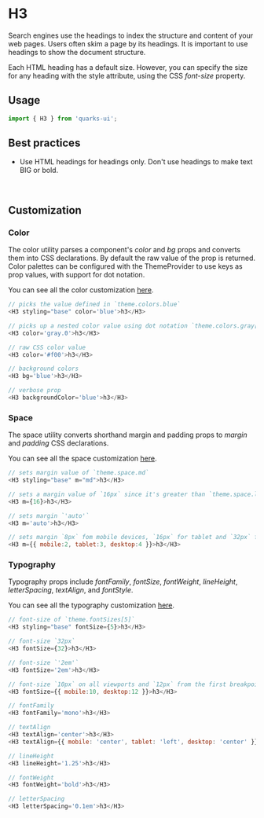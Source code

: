 <Meta title="Typography/H3/Get started" />

# H3

Search engines use the headings to index the structure and content of your web pages. Users often skim a page by its headings. It is important to use headings to show the document structure.

Each HTML heading has a default size. However, you can specify the size for any heading with the style attribute, using the CSS _font-size_ property.

## Usage

```javascript
import { H3 } from 'quarks-ui';
```

## Best practices

- Use HTML headings for headings only. Don't use headings to make text BIG or bold.

<br/>

## Customization

### Color

The color utility parses a component's _color_ and _bg_ props and converts them into CSS declarations. By default the raw value of the prop is returned. Color palettes can be configured with the ThemeProvider to use keys as prop values, with support for dot notation.

You can see all the color customization [here](https://styled-system.com/api/#color).

```javascript
// picks the value defined in `theme.colors.blue`
<H3 styling="base" color='blue'>h3</H3>

// picks up a nested color value using dot notation `theme.colors.gray[0]`
<H3 color='gray.0'>h3</H3>

// raw CSS color value
<H3 color='#f00'>h3</H3>

// background colors
<H3 bg='blue'>h3</H3>

// verbose prop
<H3 backgroundColor='blue'>h3</H3>
```

### Space

The space utility converts shorthand margin and padding props to _margin_ and _padding_ CSS declarations.

You can see all the space customization [here](https://styled-system.com/api#space).

```javascript
// sets margin value of `theme.space.md`
<H3 styling="base" m="md">h3</H3>

// sets a margin value of `16px` since it's greater than `theme.space.length`
<H3 m={16}>h3</H3>

// sets margin `'auto'`
<H3 m='auto'>h3</H3>

// sets margin `8px` fom mobile devices, `16px` for tablet and `32px` for desktop from the first breakpoint and up
<H3 m={{ mobile:2, tablet:3, desktop:4 }}>h3</H3>
```

### Typography

Typography props include _fontFamily_, _fontSize_, _fontWeight_, _lineHeight_, _letterSpacing_, _textAlign_, and _fontStyle_.

You can see all the typography customization [here](https://styled-system.com/api/#typography).

```javascript
// font-size of `theme.fontSizes[5]`
<H3 styling="base" fontSize={5}>h3</H3>

// font-size `32px`
<H3 fontSize={32}>h3</H3>

// font-size `'2em'`
<H3 fontSize='2em'>h3</H3>

// font-size `10px` on all viewports and `12px` from the first breakpoint and up
<H3 fontSize={{ mobile:10, desktop:12 }}>h3</H3>

// fontFamily
<H3 fontFamily='mono'>h3</H3>

// textAlign
<H3 textAlign='center'>h3</H3>
<H3 textAlign={{ mobile: 'center', tablet: 'left', desktop: 'center' }}>h3</H3>

// lineHeight
<H3 lineHeight='1.25'>h3</H3>

// fontWeight
<H3 fontWeight='bold'>h3</H3>

// letterSpacing
<H3 letterSpacing='0.1em'>h3</H3>
```
